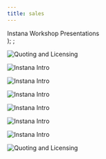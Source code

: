 ```yaml
---
title: sales
---
```

  <span>
    Instana Workshop Presentations <br />
  </span>
);
;

<Row>
<Column colMd={4} colLg={4} noGutterMdLeft>
<ArticleCard
  title="Instana Overview"
  href="https://ibm.box.com/s/0pgzj81cbkmg6jv6moidoxhbgjnfxlna"
  actionIcon="arrowRight"
>

![Quoting and Licensing](images/InstanaImage.png)

</ArticleCard>
</Column>

<Column colMd={4} colLg={4} noGutterMdLeft>
<ArticleCard
  title="Instana Pre-Sales Flow"
  href="https://ibm.box.com/s/end6wuwyfim3o27yo2eemztv8lnnmlrt"
  actionIcon="arrowRight"
>

![Instana Intro](images/InstanaImage.png)

</ArticleCard>
</Column>

<Column colMd={4} colLg={4} noGutterMdLeft>
<ArticleCard
  title="Instana Customer Success"
  href="https://ibm.box.com/s/2al7owmtr730no3ptm2dfiifmik2rch6"
  actionIcon="arrowRight"
>

![Instana Intro](images/InstanaImage.png)

</ArticleCard>
</Column>

<Column colMd={4} colLg={4} noGutterMdLeft>
<ArticleCard
  title="Instana POC Process"
  href="https://ibm.box.com/s/3l6k0tpc6wyex04v0h96teq3vfvsfoh4"
  actionIcon="arrowRight"
>

![Instana Intro](images/InstanaImage.png)

</ArticleCard>
</Column>

<Column colMd={4} colLg={4} noGutterMdLeft>
<ArticleCard
  title="Instana Competitive Info"
  href="https://ibm.seismic.com/Link/Content/DC6Q8JmJ97X9cG72HRPd7bH6XhXG"
  actionIcon="arrowRight"
>

![Instana Intro](images/InstanaImage.png)

</ArticleCard>
</Column>

<Column colMd={4} colLg={4} noGutterMdLeft>
<ArticleCard
  title="Instana Updates and Roadmap"
  href="https://ibm.box.com/s/82drcnajthw5kydn9y9sp9ub4wswyini"
  actionIcon="arrowRight"
>

![Instana Intro](images/InstanaImage.png)

</ArticleCard>
</Column>

<Column colMd={4} colLg={4} noGutterMdLeft>
<ArticleCard
  title="Instana Partner Pricing"
  href="https://ibm.box.com/s/22ng4ree7ehih5mnev3yd9b7oim3rv60"
  actionIcon="arrowRight"
>

![Instana Intro](images/InstanaImage.png)

</ArticleCard>
</Column>

<Column colMd={4} colLg={4} noGutterMdLeft>
<ArticleCard
  title="Actions Framework"
  href="https://ibm.box.com/s/xawywpty5ds4by6oho9294tdw7sxgicq"
  actionIcon="arrowRight"
>

![Quoting and Licensing](images/InstanaImage.png)

</ArticleCard>
</Column>

</Row>